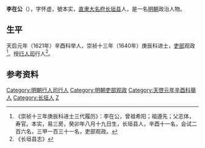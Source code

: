 '''李在公'''（{{bd|？||？||}}），字怀虚，號本实，[[直隶|直隶]][[大名府|大名府]][[长垣县|长垣县]]人，是一名[[明朝|明朝]]政治人物。
 
== 生平 ==
天启元年（1621年）辛酉科举人，崇祯十三年（1640年）庚辰科进士，[[吏部|吏部]]观政<ref>《崇祯十三年庚辰科进士三代履历》：李在公，曾祖希阳；祖遵先；父志体，寿官。本实，易三房，癸卯年八月十九日生，长垣县人，辛酉十一名，会试二百六名，三甲一百三十一名，吏部观政。</ref>。授[[行人司|行人司]]行人<ref>《长垣县志》</ref>。
 
==参考资料==
{{reflist}}
 
{{明朝人物小作品}}
{{崇禎十三年庚辰科殿試金榜}}
[[Category:明朝行人司行人|Category:明朝行人司行人]]
[[Category:明朝吏部观政|Category:明朝吏部观政]]
[[Category:天啓元年辛酉科舉人|Category:天啓元年辛酉科舉人]]
[[Category:长垣人|Category:长垣人]]
[[Category:李姓|Z]]